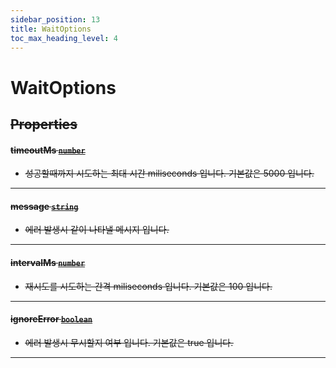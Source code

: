 ```yaml
---
sidebar_position: 13
title: WaitOptions
toc_max_heading_level: 4
---
```


# WaitOptions <s generated />

## Properties <s generated />

#### timeoutMs [`number`]( https://developer.mozilla.org/en-US/docs/Web/JavaScript/Reference/Global_Objects/Number) <s generated />

- 성공할때까지 시도하는 최대 시간 miliseconds 입니다. 기본값은 5000 입니다.

<hr class="solid" />  <s generated />

#### message [`string`]( https://developer.mozilla.org/en-US/docs/Web/JavaScript/Reference/Global_Objects/String) <s generated />

- 에러 발생시 같이 나타낼 메시지 입니다.

<hr class="solid" />  <s generated />

#### intervalMs [`number`]( https://developer.mozilla.org/en-US/docs/Web/JavaScript/Reference/Global_Objects/Number) <s generated />

- 재시도를 시도하는 간격 miliseconds 입니다. 기본값은 100 입니다.

<hr class="solid" />  <s generated />

#### ignoreError [`boolean`]( https://developer.mozilla.org/en-US/docs/Web/JavaScript/Reference/Global_Objects/Boolean) <s generated />

- 에러 발생시 무시할지 여부 입니다. 기본값은 true 입니다.

<hr class="solid" />  <s generated />

